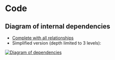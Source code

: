 
<Meta title="Components/Code" />

# Code

## Diagram of internal dependencies

* [Complete with all relationships](./images/depcruise-extended-genesys-ui-code.svg)
* Simplified version (depth limited to 3 levels):

[![Diagram of dependencies](./images/depcruise-simple-genesys-ui-code.svg)](./images/depcruise-simple-genesys-ui-code.svg)
